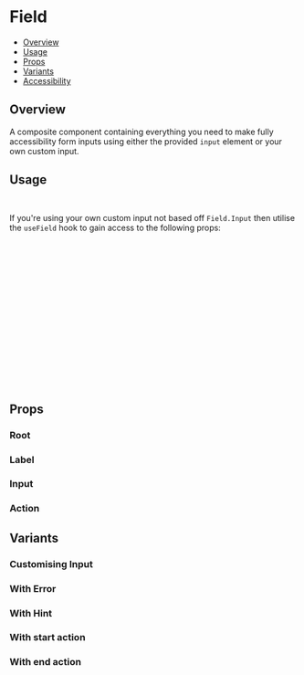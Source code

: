 

<Meta of={FieldStories} />

# Field

- [Overview](#overview)
- [Usage](#usage)
- [Props](#props)
- [Variants](#variants)
- [Accessibility](#accessibility)

## Overview

A composite component containing everything you need to make fully accessibility form inputs using either the provided
`input` element or your own custom input.

<ViewSource path="components/Field" />

<Canvas of={FieldStories.Base} />

## Usage

```js
import { Field, useField } from '@strapi/design-system';
```

If you're using your own custom input not based off `Field.Input` then utilise the `useField` hook to gain access to the
following props:

```ts
interface Field {
  /**
   * @default false
   */
  error?: string | boolean;
  /**
   * @default null
   */
  hint?: React.ReactNode;
  id?: string;
  labelNode?: HTMLLabelElement;
  name?: string;
  /**
   * @default false
   */
  required?: boolean;
}
```

## Props

### Root

<ArgTypes of={Field.Root} />

### Label

### Input

<ArgTypes of={Field.Input} />

### Action

## Variants

### Customising Input

<Canvas of={FieldStories.Input} />

### With Error

<Canvas of={FieldStories.Error} />

### With Hint

<Canvas of={FieldStories.Hint} />

### With start action

<Canvas of={FieldStories.WithStartAction} />

### With end action

<Canvas of={FieldStories.WithEndAction} />
